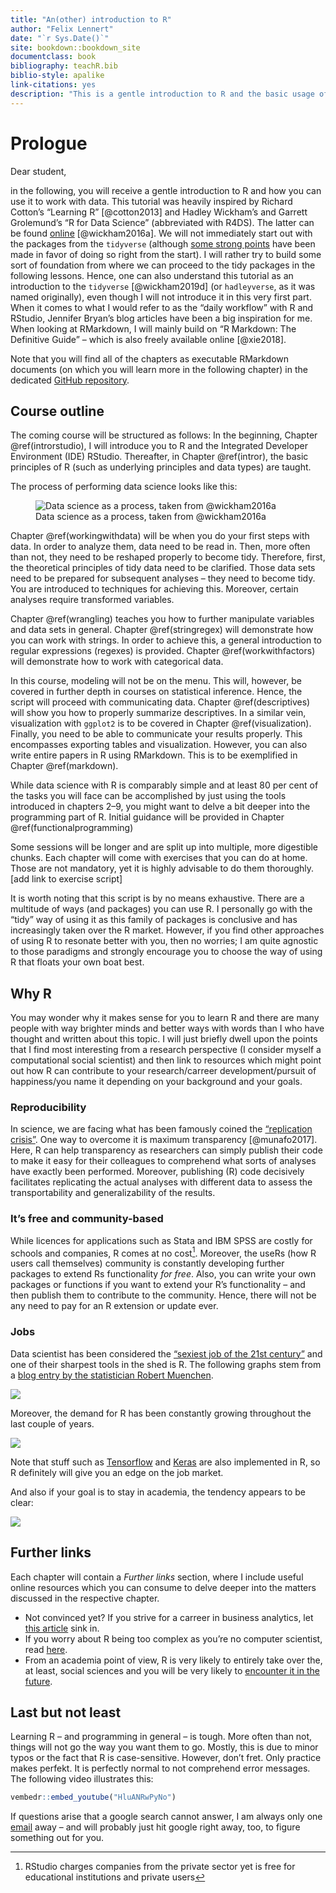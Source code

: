 ```yaml
--- 
title: "An(other) introduction to R"
author: "Felix Lennert"
date: "`r Sys.Date()`"
site: bookdown::bookdown_site
documentclass: book
bibliography: teachR.bib
biblio-style: apalike
link-citations: yes
description: "This is a gentle introduction to R and the basic usage of some tidyverse packages (dplyr, tidyr, ggplot2, forcats, stringr) for data manipulation and visualization."
---
```


# Prologue

Dear student,

in the following, you will receive a gentle introduction to R and how you can use it to work with data. This tutorial was heavily inspired by Richard Cotton's "Learning R" [@cotton2013] and Hadley Wickham's and Garrett Grolemund's "R for Data Science" (abbreviated with R4DS). The latter can be found [online](https://r4ds.had.co.nz) [@wickham2016a]. We will not immediately start out with the packages from the `tidyverse` (although [some strong points](http://varianceexplained.org/r/teach-tidyverse/) have been made in favor of doing so right from the start). I will rather try to build some sort of foundation from where we can proceed to the tidy packages in the following lessons. Hence, one can also understand this tutorial as an introduction to the `tidyverse` [@wickham2019d] (or `hadleyverse`, as it was named originally), even though I will not introduce it in this very first part. 
When it comes to what I would refer to as the "daily workflow" with R and RStudio, Jennifer Bryan's blog articles have been a big inspiration for me. When looking at RMarkdown, I will mainly build on "R Markdown: The Definitive Guide" -- which is also freely available online [@xie2018].

Note that you will find all of the chapters as executable RMarkdown documents (on which you will learn more in the following chapter) in the dedicated [GitHub repository](https://github.com/fellennert/introduction-to-r).

## Course outline

The coming course will be structured as follows: In the beginning, Chapter \@ref(introrstudio), I will introduce you to R and the Integrated Developer Environment (IDE) RStudio. Thereafter, in Chapter \@ref(intror), the basic principles of R (such as underlying principles and data types) are taught.  

The process of performing data science looks like this:

![Data science as a process, taken from @wickham2016a](figures/data-science-process.png)

Chapter \@ref(workingwithdata) will be when you do your first steps with data. In order to analyze them, data need to be read in. Then, more often than not, they need to be reshaped properly to become tidy. Therefore, first, the theoretical principles of tidy data need to be clarified. Those data sets need to be prepared for subsequent analyses -- they need to become tidy. You are introduced to techniques for achieving this. Moreover, certain analyses require transformed variables.

Chapter \@ref(wrangling) teaches you how to further manipulate variables and data sets in general. Chapter \@ref(stringregex) will demonstrate how you can work with strings. In order to achieve this, a general introduction to regular expressions (regexes) is provided. Chapter \@ref(workwithfactors) will demonstrate how to work with categorical data.

In this course, modeling will not be on the menu. This will, however, be covered in further depth in courses on statistical inference. Hence, the script will proceed with communicating data. Chapter \@ref(descriptives) will show you how to properly summarize descriptives. In a similar vein, visualization with `ggplot2` is to be covered in Chapter \@ref(visualization). Finally, you need to be able to communicate your results properly. This encompasses exporting tables and visualization. However, you can also write entire papers in R using RMarkdown. This is to be exemplified in Chapter \@ref(markdown).

While data science with R is comparably simple and at least 80 per cent of the tasks you will face can be accomplished by just using the tools introduced in chapters 2--9, you might want to delve a bit deeper into the programming part of R. Initial guidance will be provided in Chapter \@ref(functionalprogramming)

Some sessions will be longer and are split up into multiple, more digestible chunks. Each chapter will come with exercises that you can do at home. Those are not mandatory, yet it is highly advisable to do them thoroughly. [add link to exercise script]

It is worth noting that this script is by no means exhaustive. There are a multitude of ways (and packages) you can use R. I personally go with the "tidy" way of using it as this family of packages is conclusive and has increasingly taken over the R market. However, if you find other approaches of using R to resonate better with you, then no worries; I am quite agnostic to those paradigms and strongly encourage you to choose the way of using R that floats your own boat best.

## Why R

You may wonder why it makes sense for you to learn R and there are many people with way brighter minds and better ways with words than I who have thought and written about this topic. I will just briefly dwell upon the points that I find most interesting from a research perspective (I consider myself a computational social scientist) and then link to resources which might point out how R can contribute to your research/carreer development/pursuit of happiness/you name it depending on your background and your goals.

### Reproducibility

In science, we are facing what has been famously coined the ["replication crisis"](https://www.wired.com/story/social-science-reproducibility/). One way to overcome it is maximum transparency [@munafo2017]. Here, R can help transparency as researchers can simply publish their code to make it easy for their colleagues to comprehend what sorts of analyses have exactly been performed. Moreover, publishing (R) code decisively facilitates replicating the actual analyses with different data to assess the transportability and generalizability of the results. 

### It's free and community-based

While licences for applications such as Stata and IBM SPSS are costly for schools and companies, R comes at no cost^[RStudio charges companies from the private sector yet is free for educational institutions and private users]. Moreover, the useRs (how R users call themselves) community is constantly developing further packages to extend Rs functionality *for free*. Also, you can write your own packages or functions if you want to extend your R's functionality -- and then publish them to contribute to the community. Hence, there will not be any need to pay for an R extension or update ever. 

### Jobs 

Data scientist has been considered the ["sexiest job of the 21st century"](https://hbr.org/2012/10/data-scientist-the-sexiest-job-of-the-21st-century) and one of their sharpest tools in the shed is R. The following graphs stem from a [blog entry by the statistician Robert Muenchen](http://r4stats.com/articles/popularity/).

![](https://i2.wp.com/r4stats.com/wp-content/uploads/2019/05/Fig-1a-IndeedJobs-2019-1.png)

Moreover, the demand for R has been constantly growing throughout the last couple of years. 

![](https://i2.wp.com/r4stats.com/wp-content/uploads/2019/05/Fig-1c-IndeedJobs-2019.png)

Note that stuff such as [Tensorflow](https://tensorflow.rstudio.com) and [Keras](https://keras.rstudio.com) are also implemented in R, so R definitely will give you an edge on the job market. 

And also if your goal is to stay in academia, the tendency appears to be clear:

![](https://i2.wp.com/r4stats.com/wp-content/uploads/2017/06/Fig_2d_ScholarlyImpact2016.png)

## Further links

Each chapter will contain a *Further links* section, where I include useful online resources which you can consume to delve deeper into the matters discussed in the respective chapter.

* Not convinced yet? If you strive for a carreer in business analytics, let [this article](https://www.business-science.io/business/2020/12/17/six-reasons-to-use-R-for-business-2021.html) sink in. 
* If you worry about R being too complex as you're no computer scientist, read [here](https://www.dezyre.com/article/why-is-now-the-time-to-learn-r-programming/178). 
* From an academia point of view, R is very likely to entirely take over the, at least, social sciences and you will be very likely to [encounter it in the future](https://campus.sagepub.com/blog/why-universities-are-switching-to-r-for-social-science).

## Last but not least

Learning R -- and programming in general -- is tough. More often than not, things will not go the way you want them to go. Mostly, this is due to minor typos or the fact that R is case-sensitive. However, don't fret. Only practice makes perfekt. It is perfectly normal to not comprehend error messages. The following video illustrates this:

```r
vembedr::embed_youtube("HluANRwPyNo")
```

If questions arise that a google search cannot answer, I am always only one [email](mailto: FE.4970@emp.hhs.se) away -- and will probably just hit google right away, too, to figure something out for you.